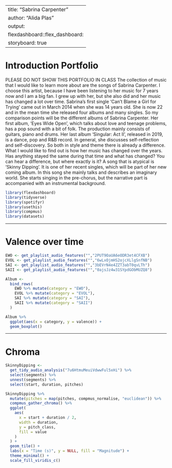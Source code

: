 
---
title: "Sabrina Carpenter"
author: "Alida Plas"
output: 
  flexdashboard::flex_dashboard:
    storyboard: true
---

# Introduction Portfolio

PLEASE DO NOT SHOW THIS PORTFOLIO IN CLASS
The collection of music that I would like to learn more about are the songs of Sabrina Carpenter. I choose this artist, because I have been listening to her music for 7 years now and I am a big fan. I grew up with her, but she also did and her music has changed a lot over time. Sabrina’s first single ‘Can’t Blame a Girl for Trying’ came out in March 2014 when she was 14 years old. She is now 22 and in the mean time she released four albums and many singles. 
So my comparison points will be the different albums of Sabrina Carpenter. Her first album, ‘Eyes Wide Open’, which talks about love and teenage problems, has a pop sound with a bit of folk. The production mainly consists of guitars, piano and drums. Her last album ‘Singular: Act II’, released in 2019, is a dance, pop and R&B record. In general, she discusses self-reflection and self-discovery. So both in style and theme there is already a difference.
What I would like to find out is how her music has changed over the years. Has anything stayed the same during that time and what has changed? You can hear a difference, but where exactly is it?
A song that is atypical is ‘Skinny Dipping’. It is one of her recent singles, which will be part of her new coming album. In this song she mainly talks and describes an imaginary world. She starts singing in the pre-chorus, but the narrative part is accompanied with an instrumental background. 

```r
library(flexdashboard)
library(tidyverse)
library(spotifyr)
library(usethis)
library(compmus)
library(datasets)
```
---

# Valence over time

```r
EWO <- get_playlist_audio_features("","2PUT9OaUA6eODR3et4CFXB") 
EVOL <- get_playlist_audio_features("","6wLxOjmHS2ojcXLlgSnfNB")
SAI <- get_playlist_audio_features("","3bEVrN4e4ZZT3abT0qvLTh")
SAII <- get_playlist_audio_features("","0ajsJz4w31SYpdGObMUZQ8")

Album <-
  bind_rows(
    EWO %>% mutate(category = "EWO"),
    EVOL %>% mutate(category = "EVOL"),
    SAI %>% mutate(category = "SAI"),
    SAII %>% mutate(category = "SAII")
  )

Album %>%
  ggplot(aes(x = category, y = valence)) +
  geom_boxplot()

```

---
# Chroma

```r
SkinnyDipping <-
  get_tidy_audio_analysis("7u6HtmuMeuiVdwwFul5xHi") %>%
  select(segments) %>%
  unnest(segments) %>%
  select(start, duration, pitches)

SkinnyDipping %>%
  mutate(pitches = map(pitches, compmus_normalise, "euclidean")) %>%
  compmus_gather_chroma() %>% 
  ggplot(
    aes(
      x = start + duration / 2,
      width = duration,
      y = pitch_class,
      fill = value
    )
  ) +
  geom_tile() +
  labs(x = "Time (s)", y = NULL, fill = "Magnitude") +
  theme_minimal() +
  scale_fill_viridis_c()
```
